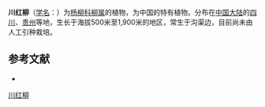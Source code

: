 {{Speciesbox
| name = 川红柳
| status = 
| status_system = 
| image =
| genus = Salix
| species = haoana
| authority = Fang
}}

'''川红柳'''（[[学名|学名]]：{{lang|la|''Salix haoana''}}）为[[杨柳科|杨柳科]][[柳属|柳属]]的植物，为中国的特有植物。分布在[[中国大陆|中国大陆]]的[[四川|四川]]、[[贵州|贵州]]等地，生长于海拔500米至1,900米的地区，常生于沟渠边，目前尚未由人工引种栽培。

== 参考文献 ==
<div class="references-small">
* {{cite web| url =http://www.bioinfo.cn/db05/KmzwSpecies.php?action=view&id=20468| title =川红柳| work =《中国高等植物数据库全库》| publisher =中国科学院微生物研究所| author =昆明植物研究所| accessdate =2009-02-25| deadurl =yes| archiveurl =https://web.archive.org/web/20160305100514/http://www.bioinfo.cn/db05/KmzwSpecies.php?action=view&id=20468| archivedate =2016-03-05}}
</div>
{{Taxonbar|from=Q11055649}}

[[Category:柳属|川红柳]]


{{植物小作品}}